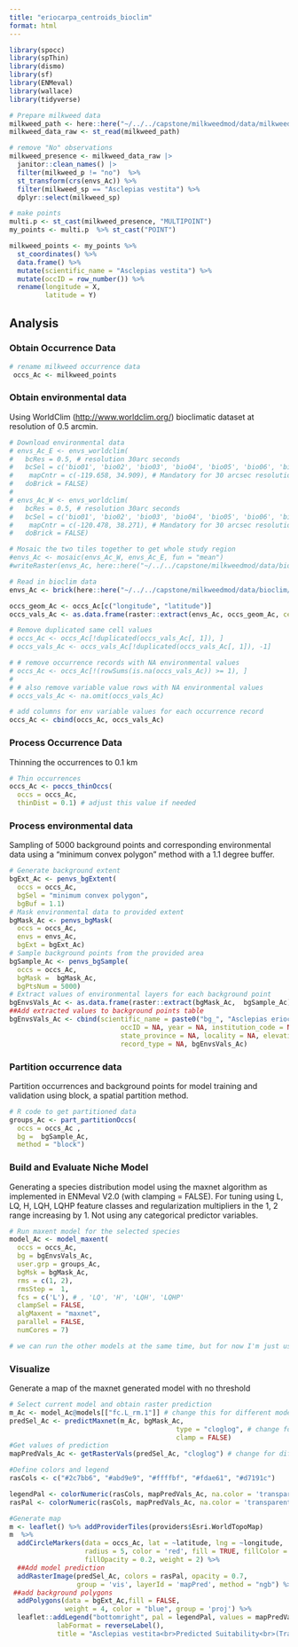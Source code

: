```yaml
---
title: "eriocarpa_centroids_bioclim"
format: html
---
```


```r
library(spocc)
library(spThin)
library(dismo)
library(sf)
library(ENMeval)
library(wallace)
library(tidyverse)
```

```r
# Prepare milkweed data 
milkweed_path <- here::here("~/../../capstone/milkweedmod/data/milkweed_polygon_data/")
milkweed_data_raw <- st_read(milkweed_path)

# remove "No" observations
milkweed_presence <- milkweed_data_raw |> 
  janitor::clean_names() |> 
  filter(milkweed_p != "no")  %>%
  st_transform(crs(envs_Ac)) %>%
  filter(milkweed_sp == "Asclepias vestita") %>%
  dplyr::select(milkweed_sp)

# make points
multi.p <- st_cast(milkweed_presence, "MULTIPOINT")
my_points <- multi.p  %>% st_cast("POINT")

milkweed_points <- my_points %>%
  st_coordinates() %>%
  data.frame() %>%
  mutate(scientific_name = "Asclepias vestita") %>%
  mutate(occID = row_number()) %>%
  rename(longitude = X,
         latitude = Y)
```

## Analysis

### Obtain Occurrence Data

```r
# rename milkweed occurrence data
 occs_Ac <- milkweed_points
```

### Obtain environmental data

Using WorldClim (<http://www.worldclim.org/>) bioclimatic dataset at
resolution of 0.5 arcmin.

```r
# Download environmental data 
# envs_Ac_E <- envs_worldclim(
#   bcRes = 0.5, # resolution 30arc seconds
#   bcSel = c('bio01', 'bio02', 'bio03', 'bio04', 'bio05', 'bio06', 'bio07', 'bio08', 'bio09', 'bio10', 'bio11', 'bio12', 'bio13', 'bio14', 'bio15', 'bio16', 'bio17', 'bio18', 'bio19'), # select all bioclim vars
#    mapCntr = c(-119.658, 34.909), # Mandatory for 30 arcsec resolution - might need to adjust  
#   doBrick = FALSE)
# 
# envs_Ac_W <- envs_worldclim(
#   bcRes = 0.5, # resolution 30arc seconds
#   bcSel = c('bio01', 'bio02', 'bio03', 'bio04', 'bio05', 'bio06', 'bio07', 'bio08', 'bio09', 'bio10', 'bio11', 'bio12', 'bio13', 'bio14', 'bio15', 'bio16', 'bio17', 'bio18', 'bio19'), # select all bioclim vars
#    mapCntr = c(-120.478, 38.271), # Mandatory for 30 arcsec resolution - might need to adjust  
#   doBrick = FALSE)

# Mosaic the two tiles together to get whole study region
#envs_Ac <- mosaic(envs_Ac_W, envs_Ac_E, fun = "mean")
#writeRaster(envs_Ac, here::here("~/../../capstone/milkweedmod/data/bioclim/wallace_bioclim.tif"))

# Read in bioclim data
envs_Ac <- brick(here::here("~/../../capstone/milkweedmod/data/bioclim/wallace_bioclim.tif"))

occs_geom_Ac <- occs_Ac[c("longitude", "latitude")]
occs_vals_Ac <- as.data.frame(raster::extract(envs_Ac, occs_geom_Ac, cellnumbers = TRUE))

# Remove duplicated same cell values
# occs_Ac <- occs_Ac[!duplicated(occs_vals_Ac[, 1]), ]
# occs_vals_Ac <- occs_vals_Ac[!duplicated(occs_vals_Ac[, 1]), -1]

# # remove occurrence records with NA environmental values
# occs_Ac <- occs_Ac[!(rowSums(is.na(occs_vals_Ac)) >= 1), ]
# 
# # also remove variable value rows with NA environmental values
# occs_vals_Ac <- na.omit(occs_vals_Ac)

# add columns for env variable values for each occurrence record
occs_Ac <- cbind(occs_Ac, occs_vals_Ac)
```

### Process Occurrence Data

Thinning the occurrences to 0.1 km

```r
# Thin occurrences 
occs_Ac <- poccs_thinOccs(
  occs = occs_Ac, 
  thinDist = 0.1) # adjust this value if needed
```

### Process environmental data

Sampling of 5000 background points and corresponding environmental data
using a “minimum convex polygon” method with a 1.1 degree buffer.

```r
# Generate background extent 
bgExt_Ac <- penvs_bgExtent(
  occs = occs_Ac,
  bgSel = "minimum convex polygon",
  bgBuf = 1.1)
# Mask environmental data to provided extent
bgMask_Ac <- penvs_bgMask(
  occs = occs_Ac,
  envs = envs_Ac,
  bgExt = bgExt_Ac)
# Sample background points from the provided area
bgSample_Ac <- penvs_bgSample(
  occs = occs_Ac,
  bgMask =  bgMask_Ac,
  bgPtsNum = 5000)
# Extract values of environmental layers for each background point
bgEnvsVals_Ac <- as.data.frame(raster::extract(bgMask_Ac,  bgSample_Ac))
##Add extracted values to background points table
bgEnvsVals_Ac <- cbind(scientific_name = paste0("bg_", "Asclepias eriocarpa"), bgSample_Ac,
                            occID = NA, year = NA, institution_code = NA, country = NA,
                            state_province = NA, locality = NA, elevation = NA,
                            record_type = NA, bgEnvsVals_Ac)
```

### Partition occurrence data

Partition occurrences and background points for model training and
validation using block, a spatial partition method.

```r
# R code to get partitioned data
groups_Ac <- part_partitionOccs(
  occs = occs_Ac ,
  bg =  bgSample_Ac, 
  method = "block") 
```


### Build and Evaluate Niche Model

Generating a species distribution model using the maxnet algorithm as
implemented in ENMeval V2.0 (with clamping = FALSE). For tuning using L,
LQ, H, LQH, LQHP feature classes and regularization multipliers in the
1, 2 range increasing by 1. Not using any categorical predictor
variables.

```r
# Run maxent model for the selected species
model_Ac <- model_maxent(
  occs = occs_Ac,
  bg = bgEnvsVals_Ac,
  user.grp = groups_Ac, 
  bgMsk = bgMask_Ac,
  rms = c(1, 2), 
  rmsStep =  1,
  fcs = c('L'), # , 'LQ', 'H', 'LQH', 'LQHP'
  clampSel = FALSE,
  algMaxent = "maxnet",
  parallel = FALSE,
  numCores = 7)

# we can run the other models at the same time, but for now I'm just using 'L' (linear) just so it goes a bit faster while we're getting everything sorted out
```


### Visualize

Generate a map of the maxnet generated model with no threshold

```r
# Select current model and obtain raster prediction
m_Ac <- model_Ac@models[["fc.L_rm.1"]] # change this for different models
predSel_Ac <- predictMaxnet(m_Ac, bgMask_Ac,
                                          type = "cloglog", # change for different types
                                          clamp = FALSE)
#Get values of prediction
mapPredVals_Ac <- getRasterVals(predSel_Ac, "cloglog") # change for different types

#Define colors and legend  
rasCols <- c("#2c7bb6", "#abd9e9", "#ffffbf", "#fdae61", "#d7191c")

legendPal <- colorNumeric(rasCols, mapPredVals_Ac, na.color = 'transparent')
rasPal <- colorNumeric(rasCols, mapPredVals_Ac, na.color = 'transparent')

#Generate map
m <- leaflet() %>% addProviderTiles(providers$Esri.WorldTopoMap) 
m  %>%
  addCircleMarkers(data = occs_Ac, lat = ~latitude, lng = ~longitude,
                   radius = 5, color = 'red', fill = TRUE, fillColor = "red",
                   fillOpacity = 0.2, weight = 2) %>% 
  ##Add model prediction
  addRasterImage(predSel_Ac, colors = rasPal, opacity = 0.7,
                 group = 'vis', layerId = 'mapPred', method = "ngb") %>%
 ##add background polygons
  addPolygons(data = bgExt_Ac,fill = FALSE,
              weight = 4, color = "blue", group = 'proj') %>%
  leaflet::addLegend("bottomright", pal = legendPal, values = mapPredVals_Ac, layerId = "train",
            labFormat = reverseLabel(),
            title = "Asclepias vestita<br>Predicted Suitability<br>(Training)")
```

